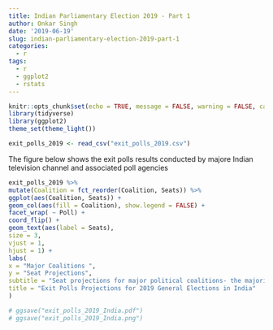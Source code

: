 ```yaml
---
title: Indian Parliamentary Election 2019 - Part 1
author: Onkar Singh
date: '2019-06-19'
slug: indian-parliamentary-election-2019-part-1
categories:
  - r
tags:
  - r
  - ggplot2
  - rstats
---
```


```r
knitr::opts_chunk$set(echo = TRUE, message = FALSE, warning = FALSE, cache = TRUE)
library(tidyverse)
library(ggplot2)
theme_set(theme_light())
```



```r
exit_polls_2019 <- read_csv("exit_polls_2019.csv")
```


The figure below shows the exit polls results conducted by majore Indian television channel and associated poll agencies
```r
exit_polls_2019 %>%
mutate(Coalition = fct_reorder(Coalition, Seats)) %>%
ggplot(aes(Coalition, Seats)) +
geom_col(aes(fill = Coalition), show.legend = FALSE) +
facet_wrap( ~ Poll) +
coord_flip() +
geom_text(aes(label = Seats),
size = 3,
vjust = 1,
hjust = 1) +
labs(
x = "Major Coalitions ",
y = "Seat Projections",
subtitle = "Seat projections for major political coalitions- the majority mark is 272.",
title = "Exit Polls Projections for 2019 General Elections in India"
)

# ggsave("exit_polls_2019_India.pdf")
# ggsave("exit_polls_2019_India.png")
```